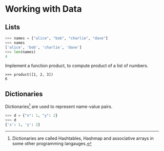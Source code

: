 # Working with Data

## Lists

```python
>>> names = ["alice", "bob", "charlie", "dave"]
>>> names
['alice', 'bob', 'charlie', 'dave']
>>> len(names)
4
```

::: {.exercise #product name="Product"}

Implement a function product, to compute product of a list of numbers.

```
>>> product([1, 2, 3])
6
```

:::

## Dictionaries

Dictionaries[^1] are used to represent name-value pairs.

[^1]: Dictionaries are called Hashtables, Hashmap and associative
arrays in some other programming langauges.

```python
>>> d = {"x": 1, "y": 2}
>>> d
{'x': 1, 'y': 2}
```

